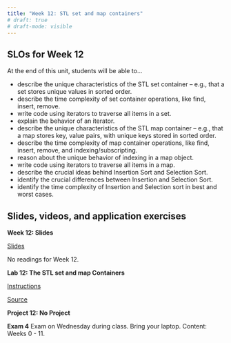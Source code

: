 ```yaml
---
title: "Week 12: STL set and map containers"
# draft: true
# draft-mode: visible
---
```


## SLOs for Week 12

At the end of this unit, students will be able to...

-   describe the unique characteristics of the STL set container -- e.g., that a set stores unique values in sorted order.
-   describe the time complexity of set container operations, like find, insert, remove.
-   write code using iterators to traverse all items in a set.
-   explain the behavior of an iterator.
-   describe the unique characteristics of the STL map container -- e.g., that a map stores key, value pairs, with unique keys stored in sorted order.
-   describe the time complexity of map container operations, like find, insert, remove, and indexing/subscripting.
-   reason about the unique behavior of indexing in a map object.
-   write code using iterators to traverse all items in a map.
-   describe the crucial ideas behind Insertion Sort and Selection Sort.
-   identify the crucial differences between Insertion and Selection Sort.
-   identify the time complexity of Insertion and Selection sort in best and worst cases.



## Slides, videos, and application exercises

::::: slide-deck
**Week 12: Slides**

::: slides
[Slides](https://docs.google.com/presentation/d/1AtO1BnVb8WHNWg6ZYGCGav6y5zPqSPF8G5r-9VQbgLo/edit?usp=sharing){target="_blank"}
:::


<!-- ::: source
[Code from Class](https://calvincollege-my.sharepoint.com/:f:/g/personal/vtn2_calvin_edu/Eredz2bHiShCtI0CVssiaggB8tUES6QbacEf2cc4PBhTgQ?e=uoV7Uu)
::: -->


::: reading
No readings for Week 12.


<!-- -   R4DS :: [Chp 2 - Introduction](https://r4ds.had.co.nz/explore-intro.html)
-   IMS :: [Sec 1.1 & 1.2 - Case study & Data basics](https://openintro-ims.netlify.app/data-hello.html) -->

:::


<!-- ::: video
[Video](https://youtu.be/_YqEHZccujc)
:::
-->

:::::

<!-- ## Lab -->

::::: lab
**Lab 12: The STL set and map Containers**

::: instructions
[Instructions](/labs/lab12.qmd)
:::


<!-- ::: instructions
[Instructions](slides/lab06-slides.qmd)
::: -->


::: starter
[Source](https://classroom.github.com/a/ZtXfpjDl){target="_blank"}
:::


<!-- ::: slides
[Slides]()
::: -->

:::::

<!-- ## Homework assignments -->

::::: homework
**Project 12: No Project**

<!-- ::: instructions
[Instructions](/projects/proj10.qmd)
::: -->


<!-- ::: source
[Source](https://github.com/rstudio-education/datascience-box/tree/master/course-materials/hw-instructions/hw-10)
::: -->


<!-- ::: starter
[Starter](https://classroom.github.com/a/f0Ju72P9){target="{\"_blank\""}}
::: -->
:::::


::: exam
**Exam 4**
Exam on Wednesday during class. Bring your laptop. Content: Weeks 0 - 11.
:::



<!-- ::: application-exercise
**First dataviz**

> **Option 1 - UN Votes**
>
> ::: source
> [Source](https://github.com/rstudio-education/datascience-box/tree/master/course-materials/application-exercises/ae-01a-un-votes/unvotes.qmd)
> :::
>
> ::: video
> [Video](https://youtu.be/r-uTBEclM1E)
> :::

> **Option 2 - COVID-19**
>
> ::: source
> [Source](https://github.com/rstudio-education/datascience-box/blob/master/course-materials/application-exercises/ae-01b-covid/covid.qmd)
> :::
::: -->



<!-- ::: guest-lecture
**Alberto Cairo - How charts lie**

::: video
[Video](https://youtu.be/Low28hx4wyk)
:::
::: -->
